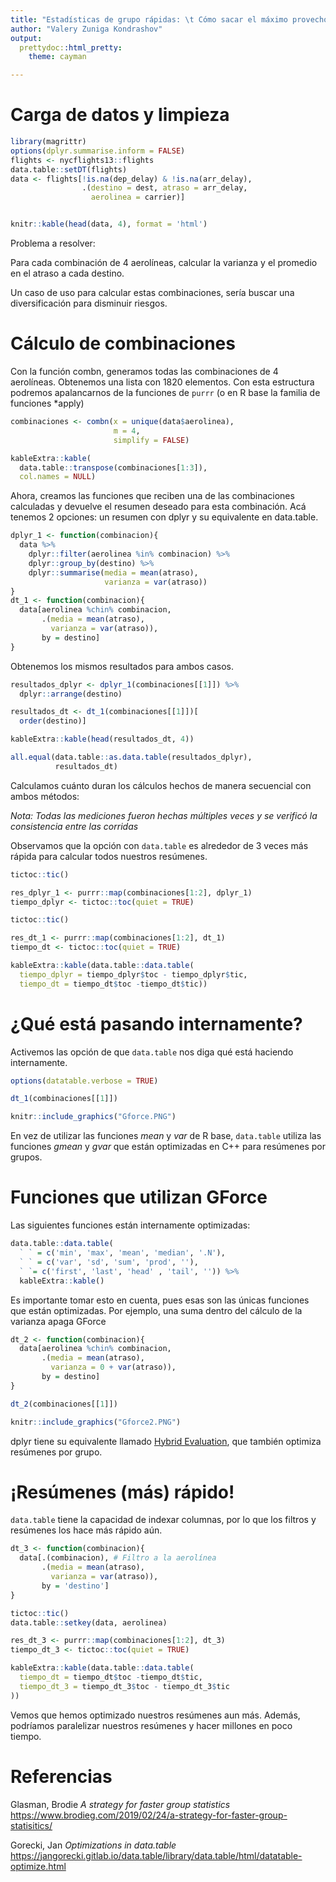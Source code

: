 ---
title: "Estadísticas de grupo rápidas: \t Cómo sacar el máximo provecho del paquete data.table para hacer una gran cantidad de resúmenes de datos lo más rápido posible"
author: "Valery Zuniga Kondrashov"
output:  
  prettydoc::html_pretty:
    theme: cayman

---

# Carga de datos y limpieza

```{r}
library(magrittr)
options(dplyr.summarise.inform = FALSE)
flights <- nycflights13::flights
data.table::setDT(flights)
data <- flights[!is.na(dep_delay) & !is.na(arr_delay), 
                .(destino = dest, atraso = arr_delay,
                  aerolinea = carrier)]



```


```{r, echo = FALSE}
knitr::kable(head(data, 4), format = 'html') 
```

Problema a resolver:

Para cada combinación de 4 aerolíneas, calcular la varianza y el promedio en el atraso a cada destino. 

Un caso de uso para calcular estas combinaciones, sería buscar una diversificación para disminuir riesgos.


# Cálculo de combinaciones

Con la función combn, generamos todas las combinaciones de 4 aerolíneas. Obtenemos una lista con 1820 elementos. Con esta estructura podremos apalancarnos de la funciones de `purrr` (o en R base la familia de funciones *apply) 

```{r}
combinaciones <- combn(x = unique(data$aerolinea), 
                       m = 4,
                       simplify = FALSE)

```

```{r, echo = FALSE}
kableExtra::kable(
  data.table::transpose(combinaciones[1:3]),
  col.names = NULL)
```

Ahora, creamos las funciones que reciben una de las combinaciones calculadas y devuelve el resumen deseado para esta combinación.
Acá tenemos 2 opciones: un resumen con dplyr y su equivalente en data.table. 


```{r}

dplyr_1 <- function(combinacion){
  data %>%
    dplyr::filter(aerolinea %in% combinacion) %>%
    dplyr::group_by(destino) %>%
    dplyr::summarise(media = mean(atraso),
                     varianza = var(atraso))
}
dt_1 <- function(combinacion){
  data[aerolinea %chin% combinacion,
       .(media = mean(atraso),
         varianza = var(atraso)),
       by = destino]
}

```
 


Obtenemos los mismos resultados para ambos casos. 

```{r}
resultados_dplyr <- dplyr_1(combinaciones[[1]]) %>% 
  dplyr::arrange(destino)

resultados_dt <- dt_1(combinaciones[[1]])[
  order(destino)]

kableExtra::kable(head(resultados_dt, 4))

all.equal(data.table::as.data.table(resultados_dplyr),
          resultados_dt)
```


Calculamos cuánto duran los cálculos hechos de manera secuencial con ambos métodos:

*Nota: Todas las mediciones fueron hechas múltiples veces y se verificó la consistencia entre las corridas*

Observamos que la opción con `data.table` es alrededor de 3 veces más rápida para calcular todos nuestros resúmenes. 
 
```{r}
tictoc::tic()

res_dplyr_1 <- purrr::map(combinaciones[1:2], dplyr_1)
tiempo_dplyr <- tictoc::toc(quiet = TRUE)

tictoc::tic()

res_dt_1 <- purrr::map(combinaciones[1:2], dt_1)
tiempo_dt <- tictoc::toc(quiet = TRUE)


```

```{r, echo = FALSE}
kableExtra::kable(data.table::data.table(
  tiempo_dplyr = tiempo_dplyr$toc - tiempo_dplyr$tic, 
  tiempo_dt = tiempo_dt$toc -tiempo_dt$tic))
```



# ¿Qué está pasando internamente?

Activemos las opción de que `data.table` nos diga qué está haciendo internamente. 

```{r, eval = FALSE}
options(datatable.verbose = TRUE)

dt_1(combinaciones[[1]])

```


```{r, echo=FALSE, out.width="95%"}
knitr::include_graphics("Gforce.PNG")
```

En vez de utilizar las funciones $mean$ y $var$ de R base, `data.table` utiliza las funciones $gmean$ y $gvar$ que están optimizadas en C++ para resúmenes por grupos. 



# Funciones que utilizan GForce

Las siguientes funciones están internamente optimizadas: 


```{r, echo = FALSE}
data.table::data.table(
  ` ` = c('min', 'max', 'mean', 'median', '.N'),
  ` ` = c('var', 'sd', 'sum', 'prod', ''),
  ` `= c('first', 'last', 'head' , 'tail', '')) %>%
  kableExtra::kable()
```

Es importante tomar esto en cuenta, pues esas son las únicas funciones que están optimizadas. Por ejemplo, una suma dentro del cálculo de la varianza apaga GForce

```{r, eval = FALSE}
dt_2 <- function(combinacion){
  data[aerolinea %chin% combinacion,
       .(media = mean(atraso),
         varianza = 0 + var(atraso)),
       by = destino]
}

dt_2(combinaciones[[1]])
```
 
```{r, echo=FALSE, out.width="95%"}
knitr::include_graphics("Gforce2.PNG")
```

dplyr tiene su equivalente llamado [Hybrid Evaluation](https://dplyr.tidyverse.org/articles/future/dplyr_0.8.0_new_hybrid.html), que también optimiza resúmenes por grupo. 


# ¡Resúmenes (más) rápido!

`data.table` tiene la capacidad de indexar columnas, por lo que los filtros y resúmenes los hace más rápido aún. 

```{r}

dt_3 <- function(combinacion){
  data[.(combinacion), # Filtro a la aerolínea
       .(media = mean(atraso),
         varianza = var(atraso)),
       by = 'destino']
}

tictoc::tic()
data.table::setkey(data, aerolinea)

res_dt_3 <- purrr::map(combinaciones[1:2], dt_3)
tiempo_dt_3 <- tictoc::toc(quiet = TRUE)

kableExtra::kable(data.table::data.table(
  tiempo_dt = tiempo_dt$toc -tiempo_dt$tic,
  tiempo_dt_3 = tiempo_dt_3$toc - tiempo_dt_3$tic
))


```

Vemos que hemos optimizado nuestros resúmenes aun más. Además, podríamos paralelizar nuestros resúmenes y hacer millones en poco tiempo. 

# Referencias

Glasman, Brodie _A strategy for faster group statistics_ <https://www.brodieg.com/2019/02/24/a-strategy-for-faster-group-statisitics/>

  Gorecki, Jan _Optimizations in data.table_ <https://jangorecki.gitlab.io/data.table/library/data.table/html/datatable-optimize.html>

\small\printbibliography
